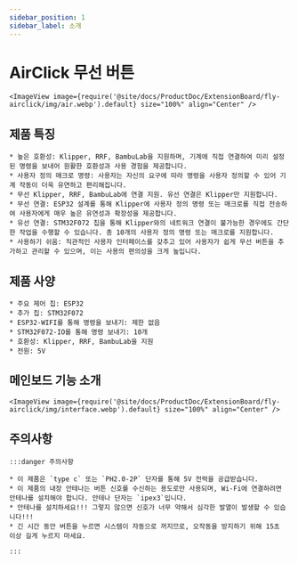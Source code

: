 ```yaml
---
sidebar_position: 1
sidebar_label: 소개
---
```


# AirClick 무선 버튼
    <ImageView image={require('@site/docs/ProductDoc/ExtensionBoard/fly-airclick/img/air.webp').default} size="100%" align="Center" />



## 제품 특징

    * 높은 호환성: Klipper, RRF, BambuLab을 지원하며, 기계에 직접 연결하여 미리 설정된 명령을 보내어 원활한 호환성과 사용 경험을 제공합니다.
    * 사용자 정의 매크로 명령: 사용자는 자신의 요구에 따라 명령을 사용자 정의할 수 있어 기계 작동이 더욱 유연하고 편리해집니다.
    * 무선 Klipper, RRF, BambuLab에 연결 지원. 유선 연결은 Klipper만 지원합니다.
    * 무선 연결: ESP32 설계를 통해 Klipper에 사용자 정의 명령 또는 매크로를 직접 전송하여 사용자에게 매우 높은 유연성과 확장성을 제공합니다.
    * 유선 연결: STM32F072 칩을 통해 Klipper와의 네트워크 연결이 불가능한 경우에도 간단한 작업을 수행할 수 있습니다. 총 10개의 사용자 정의 명령 또는 매크로를 지원합니다.
    * 사용하기 쉬움: 직관적인 사용자 인터페이스를 갖추고 있어 사용자가 쉽게 무선 버튼을 추가하고 관리할 수 있으며, 이는 사용의 편의성을 크게 높입니다.

## 제품 사양

    * 주요 제어 칩: ESP32
    * 추가 칩: STM32F072
    * ESP32-WIFI를 통해 명령을 보내기: 제한 없음
    * STM32F072-IO를 통해 명령 보내기: 10개
    * 호환성: Klipper, RRF, BambuLab을 지원
    * 전원: 5V

## 메인보드 기능 소개
    <ImageView image={require('@site/docs/ProductDoc/ExtensionBoard/fly-airclick/img/interface.webp').default} size="100%" align="Center" />

## 주의사항

    :::danger 주의사항

    * 이 제품은 `type c` 또는 `PH2.0-2P` 단자를 통해 5V 전력을 공급받습니다.
    * 이 제품의 내장 안테나는 버튼 신호를 수신하는 용도로만 사용되며, Wi-Fi에 연결하려면 안테나를 설치해야 합니다. 안테나 단자는 `ipex3`입니다.
    * 안테나를 설치하세요!!! 그렇지 않으면 신호가 너무 약해서 심각한 발열이 발생할 수 있습니다!!!
    * 긴 시간 동안 버튼을 누르면 시스템이 자동으로 꺼지므로, 오작동을 방지하기 위해 15초 이상 길게 누르지 마세요.

    :::